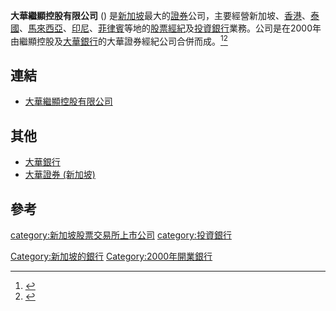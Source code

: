 {{Infobox Company |
company_name =  大華繼顯控股有限公司 |   
company_logo = [[File:UOBKayHianLogo.png|File:UOBKayHianLogo.png]] |   
company_type = [[上市公司|上市公司]]|   
company_slogan = |   
foundation = 2000年 |   
location = [[新加坡|新加坡]][[萊佛士坊|萊佛士坊]]80號[[大華銀行大廈|大華銀行大廈]]一座30樓|
key_people = [[主席|主席]]：黃一超|   
industry = [[投資銀行|投資銀行]] |
sales =  |   
profit =  |   
revenue =  |
asset =  |   
market_value =  |
num_employees =  |   
products = |
parent = |   
homepage = [http://www.uobkayhian.com/ 大華繼顯控股有限公司]
}}

'''大華繼顯控股有限公司''' ({{sgx|UOKH}}) 是[[新加坡|新加坡]]最大的[[證券|證券]]公司{{請求來源}}，主要經營新加坡、[[香港|香港]]、[[泰國|泰國]]、[[馬來西亞|馬來西亞]]、[[印尼|印尼]]、[[菲律賓|菲律賓]]等地的[[股票|股票]][[經紀|經紀]]及[[投資銀行|投資銀行]]業務。公司是在2000年由繼顯控股及[[大華銀行|大華銀行]]的大華證券經紀公司合併而成。<ref>{{Cite web |url=http://www.uobkayhian.com.hk/public/UHK_abtuscn.html |title=大華繼顯（香港）有限公司 |accessdate=2009-02-27 |archive-date=2009-11-27 |archive-url=https://web.archive.org/web/20091127090728/http://www.uobkayhian.com.hk/public/UHK_abtuscn.html |dead-url=no }}</ref><ref>{{Cite web |url=http://www.zaobao.com/stock/pages6/local231000c.html |title=大华继显控股股票今天开始进行交易 |accessdate=2009-02-27 |archive-date=2005-05-09 |archive-url=https://web.archive.org/web/20050509182608/http://www.zaobao.com/stock/pages6/local231000c.html |dead-url=no }}</ref>

== 連結 ==
*[http://www.uobkayhian.com/ 大華繼顯控股有限公司]{{Wayback|url=http://www.uobkayhian.com/ |date=20090321143930 }}

== 其他 ==
* [[大華銀行|大華銀行]]
* [[大華證券_(新加坡)|大華證券 (新加坡)]]

== 參考 ==
{{reflist}}


{{主要投资银行}}

[[category:新加坡股票交易所上市公司|category:新加坡股票交易所上市公司]]
[[Category:新加坡的銀行|Category:新加坡的銀行]]
[[category:投資銀行|category:投資銀行]]
[[Category:2000年開業銀行|Category:2000年開業銀行]]